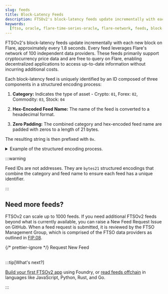 ```yaml
---
slug: feeds
title: Block-Latency Feeds
description: FTSOv2's block-latency feeds update incrementally with each new block on Flare, approximately every 1.8 seconds.
keywords:
  [ftso, oracle, flare-time-series-oracle, flare-network, feeds, block-latency]
---
```



FTSOv2's block-latency feeds update incrementally with each new block on Flare, approximately every 1.8 seconds. Every feed leverages Flare's network of 100 independent data providers. These feeds primarily support cryptocurrency price data and are free to query on Flare, enabling decentralized applications to access up-to-date information without incurring additional costs.

Each block-latency feed is uniquely identified by an ID composed of three components in a structured encoding process:

1. **Category:** Indicates the type of asset - Crypto: `01`, Forex: `02`, Commodity: `03`, Stock: `04`

2. **Hex-Encoded Feed Name:** The name of the feed is converted to a hexadecimal format.

3. **Zero Padding:** The combined category and hex-encoded feed name are padded with zeros to a length of 21 bytes.

The resulting string is then prefixed with `0x`.

<details>
<summary>Example of the structured encoding process.</summary>

Taking the feed name `FLR/USD`:

- **Category**: `01` (Crypto)
- **Hex-Encoded Feed Name**: `464c522f555344` (hexadecimal representation of `FLR/USD`)
- **Zero Padding**: The category and hex-encoded feed name combined and padded: `01464c522f55534400000000000000000000000000`
- **Final ID**: Adding the `0x` prefix results in `0x01464c522f55534400000000000000000000000000`

<Tabs block>
  <TabItem value="Solidity" label="Solidity" default>

    <CodeBlock language="solidity" title="GetFeedId.sol">
      {GetFeedIdSol}
    </CodeBlock>

  </TabItem>
  <TabItem value="Javascript" label="Javascript">

    <CodeBlock language="javascript" title="get_feed_id.js">
      {GetFeedIdJS}
    </CodeBlock>

  </TabItem>
  <TabItem value="Python" label="Python">

    <CodeBlock language="python" title="get_feed_id.py">
      {GetFeedIdPy}
    </CodeBlock>

  </TabItem>
    <TabItem value="Rust" label="Rust">

    <CodeBlock language="rust" title="get_feed_id.rs">
      {GetFeedIdRs}
    </CodeBlock>

  </TabItem>
    <TabItem value="Go" label="Go">

    <CodeBlock language="go" title="get_feed_id.go">
      {GetFeedIdGo}
    </CodeBlock>

  </TabItem>
</Tabs>

</details>

:::warning

Feed IDs are not addresses. They are `bytes21` structured encodings that combine the category and feed name to ensure each feed has a unique identifier.

:::

<BlockLatencyFeeds />

## Need more feeds?

FTSOv2 can scale up to 1000 feeds. If you need additional FTSOv2 feeds beyond what is currently available, you can raise a New Feed Request Issue on GitHub. When a feed request is submitted, it is reviewed by the FTSO Management Group, which is comprised of the FTSO data providers as outlined in [FIP.08](https://proposals.flare.network/FIP/FIP_8.html#222-through-the-ftso-management-group).

{/* prettier-ignore */}
<NewGithubIssue issueType="feed_request">Request New Feed</NewGithubIssue>
<br></br>

:::tip[What's next?]

[Build your first FTSOv2 app](./guides/build-first-app) using Foundry, or [read feeds offchain](./guides/read-feeds-offchain) in languages like JavaScript, Python, Rust, and Go.

:::
